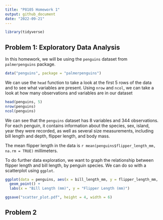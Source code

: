 ```yaml
---
title: "P8105 Homework 1"
output: github_document
date: "2022-09-21"
---
```


```r
library(tidyverse)
```

## Problem 1: Exploratory Data Analysis

In this homework, we will be using the `penguins` dataset from `palmerpenguins` package. 
```r
data("penguins", package = "palmerpenguins")
```
We can use the `head` function to take a look at the first 5 rows of the data and to see what variables are present. Using `nrow` and `ncol`, we can take a look at how many observations and variables are in our dataset
```r
head(penguins, 5)
nrow(penguins)
ncol(penguins)
```

We can see that the `penguins` dataset has 8 variables and 344 observations. For each penguin, it contains information about the species, sex, island, year they were recorded, as well as several size measurements, including bill length and depth, flipper length, and body mass.

The mean flipper length in the data is `r mean(penguins$flipper_length_mm, na.rm = TRUE)` millimeters.

To do further data exploration, we want to graph the relationship between flipper length and bill length, by penguin species. We can do so with a scatterplot using `ggplot`.

```r
ggplot(data = penguins, aes(x = bill_length_mm, y = flipper_length_mm, color = species)) + 
  geom_point() + 
  labs(x = "Bill Length (mm)", y = "Flipper Length (mm)")

ggsave("scatter_plot.pdf", height = 4, width = 6)

```

## Problem 2


